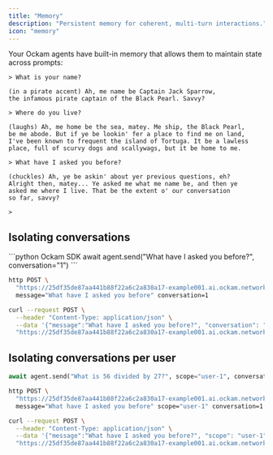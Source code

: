 ```yaml
---
title: "Memory"
description: "Persistent memory for coherent, multi-turn interactions."
icon: "memory"
---
```


Your Ockam agents have built-in memory that allows them to maintain state across prompts:

```
> What is your name?

(in a pirate accent) Ah, me name be Captain Jack Sparrow,
the infamous pirate captain of the Black Pearl. Savvy?

> Where do you live?

(laughs) Ah, me home be the sea, matey. Me ship, the Black Pearl,
be me abode. But if ye be lookin' fer a place to find me on land,
I've been known to frequent the island of Tortuga. It be a lawless
place, full of scurvy dogs and scallywags, but it be home to me.

> What have I asked you before?

(chuckles) Ah, ye be askin' about yer previous questions, eh?
Alright then, matey... Ye asked me what me name be, and then ye
asked me where I live. That be the extent o' our conversation
so far, savvy?

>
```

## Isolating conversations


<CodeGroup>
```python Ockam SDK
await agent.send("What have I asked you before?", conversation="1")
```
  
```bash httpie
http POST \
  "https://25df35de87aa441b88f22a6c2a830a17-example001.ai.ockam.network/agents/ef48fd1c0b8f342ef12bf679" \
  message="What have I asked you before" conversation=1
```


```bash curl
curl --request POST \
  --header "Content-Type: application/json" \
  --data '{"message":"What have I asked you before?", "conversation": "1"}' \
  "https://25df35de87aa441b88f22a6c2a830a17-example001.ai.ockam.network/agents/ef48fd1c0b8f342ef12bf679"
```
</CodeGroup>

## Isolating conversations per user


<CodeGroup>

```python
await agent.send("What is 56 divided by 27?", scope="user-1", conversation="1")
```
  
```bash httpie
http POST \
  "https://25df35de87aa441b88f22a6c2a830a17-example001.ai.ockam.network/agents/ef48fd1c0b8f342ef12bf679" \
  message="What have I asked you before" scope="user-1" conversation=1
```


```bash curl
curl --request POST \
  --header "Content-Type: application/json" \
  --data '{"message":"What have I asked you before?", "scope": "user-1", "conversation": "1"}' \
  "https://25df35de87aa441b88f22a6c2a830a17-example001.ai.ockam.network/agents/ef48fd1c0b8f342ef12bf679"
```
</CodeGroup>